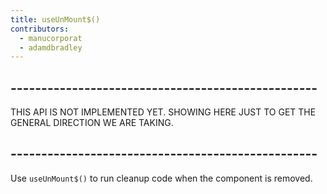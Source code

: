 ```yaml
---
title: useUnMount$()
contributors:
  - manucorporat
  - adamdbradley
---
```


## --------------------------------------------------

THIS API IS NOT IMPLEMENTED YET. SHOWING HERE JUST TO GET THE GENERAL DIRECTION WE ARE TAKING.

## --------------------------------------------------

Use `useUnMount$()` to run cleanup code when the component is removed.
